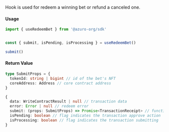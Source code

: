 Hook is used for redeem a winning bet or refund a canceled one.

#### Usage

```ts
import { useRedeemBet } from '@azuro-org/sdk'


const { submit, isPending, isProcessing } = useRedeemBet()

submit()
```

#### Return Value
```ts
type SubmitProps = {
  tokenId: string | bigint // id of the bet's NFT
  coreAddress: Address // core contract address
}
```
```ts
{
  data: WriteContractResult | null // transaction data
  error: Error | null // redeem error
  submit: (props: SubmitProps) => Promise<TransactionReceipt> // function used to trigger the redeem action
  isPending: boolean // flag indicates the transaction approve action
  isProcessing: boolean // flag indicates the transaction submitting
}
```
